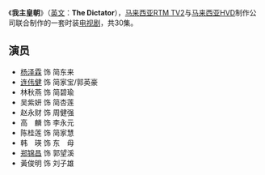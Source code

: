 {{unreferenced|time=2016-08-26T22:59:39+00:00}}
{{电视节目信息框
| 名称 = 我主皇朝
| 英文名称 = Dictator
| runtime = 1小时
| 编剧 = 海　滴
| 演出 = [[楊澤霖|杨泽霖]]、[[連偉健|连伟健]]、林秋燕<br>吴紫妍、赵永财、高　麟
| 首播国家 = {{MYS}}
| 导演 = 吴一帆
| 主題曲 = 《[[人在風雨中|人在风雨中]]》
| 作曲 = [[陳志遠|陈志远]]
| 作词 = [[潘偉源|潘伟源]]
| 演唱 = [[王傑_(歌手)|王杰]]
| 语言 = 粤语、马来语<br>华语（家娱频道）
| 电视网 = [[马来西亚广播电视|RTM TV2]]（1995）<br>[[家娛頻道|家娱频道]]（2008）<br>[[嘉麗台|嘉丽台]]（2016）
| 开始 = 1995年4月2日
| 结束 = 1995年6月6日
| 集数 = 30
| 制作公司 = {{MYS}}HVD制作公司
}}

《'''我主皇朝'''》（[[英文|英文]]：'''The Dictator'''），[[马来西亚|马来西亚]][[马来西亚广播电视|RTM TV2]]与[[马来西亚|马来西亚]]HVD制作公司联合制作的一套时装[[电视剧|电视剧]]，共30集。

==演员==
* [[楊澤霖|杨泽霖]] 饰 简东来
* [[連偉健|连伟健]] 饰 简家宝/郭英豪
* 林秋燕 饰 简碧瑜
* 吴紫妍 饰 简杏莲
* 赵永财 饰 周健强
* 高　麟 饰 李永元
* 陈桂莲 饰 简家慧
* 韩　瑛 饰 东　母
* [[鄭錦昌|郑锦昌]] 饰 郭望溪
* 黃俊明 饰 刘子雄